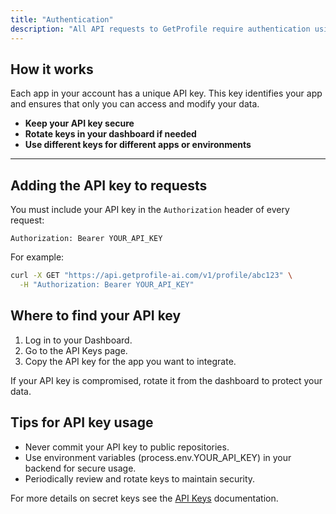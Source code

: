 ```yaml
---
title: "Authentication"
description: "All API requests to GetProfile require authentication using your **app's API key**."
---
```


## How it works

Each app in your account has a unique API key. This key identifies your app and ensures that only you can access and modify your data.

- **Keep your API key secure**
- **Rotate keys in your dashboard if needed**
- **Use different keys for different apps or environments**

---

## Adding the API key to requests

You must include your API key in the `Authorization` header of every request:

```http
Authorization: Bearer YOUR_API_KEY
```

For example:

```bash
curl -X GET "https://api.getprofile-ai.com/v1/profile/abc123" \
  -H "Authorization: Bearer YOUR_API_KEY"
```

## Where to find your API key

1. Log in to your Dashboard.
2. Go to the API Keys page.
3. Copy the API key for the app you want to integrate.

If your API key is compromised, rotate it from the dashboard to protect your data.

## Tips for API key usage

- Never commit your API key to public repositories.
- Use environment variables (process.env.YOUR_API_KEY) in your backend for secure usage.
- Periodically review and rotate keys to maintain security.

For more details on secret keys see the [API Keys](/builders/api-keys) documentation.
